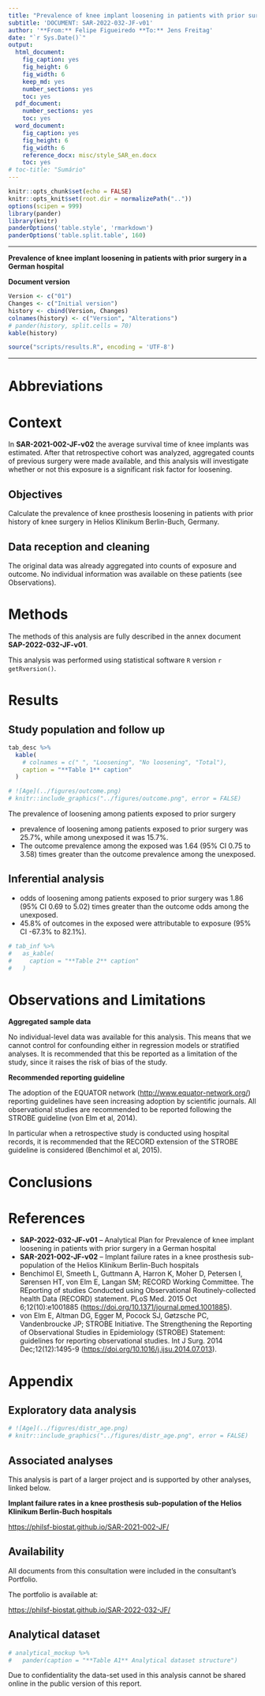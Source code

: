 ```yaml
---
title: "Prevalence of knee implant loosening in patients with prior surgery in a German hospital"
subtitle: 'DOCUMENT: SAR-2022-032-JF-v01'
author: '**From:** Felipe Figueiredo **To:** Jens Freitag'
date: "`r Sys.Date()`"
output:
  html_document:
    fig_caption: yes
    fig_height: 6
    fig_width: 6
    keep_md: yes
    number_sections: yes
    toc: yes
  pdf_document:
    number_sections: yes
    toc: yes
  word_document:
    fig_caption: yes
    fig_height: 6
    fig_width: 6
    reference_docx: misc/style_SAR_en.docx
    toc: yes
# toc-title: "Sumário"
---
```


```r
knitr::opts_chunk$set(echo = FALSE)
knitr::opts_knit$set(root.dir = normalizePath(".."))
options(scipen = 999)
library(pander)
library(knitr)
panderOptions('table.style', 'rmarkdown')
panderOptions('table.split.table', 160)
```

---

\newpage

**Prevalence of knee implant loosening in patients with prior surgery in a German hospital**

**Document version**

```r
Version <- c("01")
Changes <- c("Initial version")
history <- cbind(Version, Changes)
colnames(history) <- c("Version", "Alterations")
# pander(history, split.cells = 70)
kable(history)
```

```r
source("scripts/results.R", encoding = 'UTF-8')
```

---

# Abbreviations

# Context

In **SAR-2021-002-JF-v02** the average survival time of knee implants was estimated.
After that retrospective cohort was analyzed, aggregated counts of previous surgery were made available, and this analysis will investigate whether or not this exposure is a significant risk factor for loosening.

## Objectives

Calculate the prevalence of knee prosthesis loosening in patients with prior history of knee surgery in Helios Klinikum Berlin-Buch, Germany.

## Data reception and cleaning

The original data was already aggregated into counts of exposure and outcome.
No individual information was available on these patients (see Observations).

# Methods

The methods of this analysis are fully described in the annex document
**SAP-2022-032-JF-v01**.

<!-- ## Study parameters -->

<!-- ### Study design -->

<!-- ### Inclusion and exclusion criteria -->

<!-- ### Exposures -->

<!-- ### Outcomes -->

<!-- ### Covariates -->

<!-- ## Statistical analyses -->

This analysis was performed using statistical software `R` version `r getRversion()`.

# Results

## Study population and follow up

```r
tab_desc %>%
  kable(
    # colnames = c(" ", "Loosening", "No loosening", "Total"),
    caption = "**Table 1** caption"
  )
```

```r
# ![Age](../figures/outcome.png)
# knitr::include_graphics("../figures/outcome.png", error = FALSE)
```

The prevalence of loosening among patients exposed to prior surgery

- prevalence of loosening among patients exposed to prior surgery was 25.7%, while among unexposed it was 15.7%.
- The outcome prevalence among the exposed was 1.64 (95% CI 0.75 to 3.58) times greater than the outcome prevalence among the unexposed. 

## Inferential analysis

- odds of loosening among patients exposed to prior surgery was 1.86 (95% CI 0.69 to 5.02) times greater than the outcome odds among the unexposed. 
- 45.8% of outcomes in the exposed were attributable to exposure (95% CI -67.3% to 82.1%).

```r
# tab_inf %>%
#   as_kable(
#     caption = "**Table 2** caption"
#   )
```

# Observations and Limitations

**Aggregated sample data**

No individual-level data was available for this analysis.
This means that we cannot control for confounding either in regression models or stratified analyses.
It is recommended that this be reported as a limitation of the study, since it raises the risk of bias of the study.

**Recommended reporting guideline**

The adoption of the EQUATOR network (<http://www.equator-network.org/>) reporting guidelines have seen increasing adoption by scientific journals.
All observational studies are recommended to be reported following the STROBE guideline (von Elm et al, 2014).

In particular when a retrospective study is conducted using hospital records, it is recommended that the RECORD extension of the STROBE guideline is considered (Benchimol et al, 2015).

# Conclusions

# References

- **SAP-2022-032-JF-v01** -- Analytical Plan for Prevalence of knee implant loosening in patients with prior surgery in a German hospital
- **SAR-2021-002-JF-v02** -- Implant failure rates in a knee prosthesis sub-population of the Helios Klinikum Berlin-Buch hospitals
- Benchimol EI, Smeeth L, Guttmann A, Harron K, Moher D, Petersen I, Sørensen HT, von Elm E, Langan SM; RECORD Working Committee. The REporting of studies Conducted using Observational Routinely-collected health Data (RECORD) statement. PLoS Med. 2015 Oct 6;12(10):e1001885 (<https://doi.org/10.1371/journal.pmed.1001885>).
- von Elm E, Altman DG, Egger M, Pocock SJ, Gøtzsche PC, Vandenbroucke JP; STROBE Initiative. The Strengthening the Reporting of Observational Studies in Epidemiology (STROBE) Statement: guidelines for reporting observational studies. Int J Surg. 2014 Dec;12(12):1495-9 (<https://doi.org/10.1016/j.ijsu.2014.07.013>).

# Appendix

## Exploratory data analysis

```r
# ![Age](../figures/distr_age.png)
# knitr::include_graphics("../figures/distr_age.png", error = FALSE)
```

## Associated analyses

This analysis is part of a larger project and is supported by other analyses, linked below.

**Implant failure rates in a knee prosthesis sub-population of the Helios Klinikum Berlin-Buch hospitals**

<https://philsf-biostat.github.io/SAR-2021-002-JF/>

## Availability

All documents from this consultation were included in the consultant's Portfolio.

<!-- The client has requested that this analysis be kept confidential until a future date, determined by the client. -->
<!-- All documents from this consultation are therefore not published online and only the title and year of the analysis will be included in the consultant's Portfolio. -->
<!-- After the agreed date is reached, the documents will be released. -->

<!-- The client has requested that this analysis be kept confidential. -->
<!-- All documents from this consultation are therefore not published online and only the title and year of the analysis will be included in the consultant's Portfolio. -->

The portfolio is available at:

<https://philsf-biostat.github.io/SAR-2022-032-JF/>

## Analytical dataset

<!-- Table A1 shows the structure of the analytical dataset. -->

```r
# analytical_mockup %>%
#   pander(caption = "**Table A1** Analytical dataset structure")
```

Due to confidentiality the data-set used in this analysis cannot be shared online in the public version of this report.
